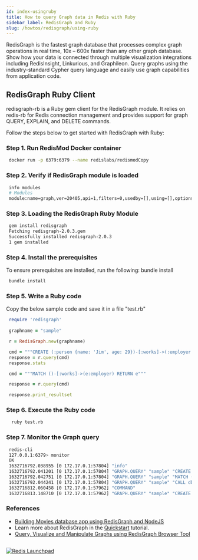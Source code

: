 ```yaml
---
id: index-usingruby
title: How to query Graph data in Redis with Ruby
sidebar_label: RedisGraph and Ruby
slug: /howtos/redisgraph/using-ruby
---
```


RedisGraph is the fastest graph database that processes complex graph operations in real time, 10x – 600x faster than any other graph database. Show how your data is connected through multiple visualization integrations including RedisInsight, Linkurious, and Graphileon. Query graphs using the industry-standard Cypher query language and easily use graph capabilities from application code.

## RedisGraph Ruby Client


redisgraph-rb is a Ruby gem client for the RedisGraph module. It relies on redis-rb for Redis connection management and provides support for graph QUERY, EXPLAIN, and DELETE commands.

Follow the steps below to get started with RedisGraph with Ruby:

### Step 1. Run RedisMod Docker container

 ```bash
  docker run -p 6379:6379 --name redislabs/redismodCopy
 ```

### Step 2. Verify if RedisGraph module is loaded

 ```bash
  info modules
  # Modules
  module:name=graph,ver=20405,api=1,filters=0,usedby=[],using=[],options=[]
 ```

### Step 3. Loading the RedisGraph Ruby Module

 ```bash
  gem install redisgraph
  Fetching redisgraph-2.0.3.gem
  Successfully installed redisgraph-2.0.3
  1 gem installed

 ```

### Step 4. Install the prerequisites


To ensure prerequisites are installed, run the following: bundle install


 ```bash
  bundle install
 ```



### Step 5. Write a Ruby code 

Copy the below sample code and save it in a file "test.rb"


 ```ruby
  require 'redisgraph'
  
  graphname = "sample"

  r = RedisGraph.new(graphname)

  cmd = """CREATE (:person {name: 'Jim', age: 29})-[:works]->(:employer {name: 'Dunder Mifflin'})"""
  response = r.query(cmd)
  response.stats

  cmd = """MATCH ()-[:works]->(e:employer) RETURN e"""

  response = r.query(cmd)

  response.print_resultset
 ```

### Step 6. Execute the Ruby code

 ```bash
   ruby test.rb 
 ```




### Step 7. Monitor the Graph query


```bash
 redis-cli 
 127.0.0.1:6379> monitor
 OK
 1632716792.038955 [0 172.17.0.1:57804] "info"
 1632716792.041201 [0 172.17.0.1:57804] "GRAPH.QUERY" "sample" "CREATE (:person {name: 'Jim', age: 29})-[:works]->(:employer {name: 'Dunder Mifflin'})" "--compact"
 1632716792.042751 [0 172.17.0.1:57804] "GRAPH.QUERY" "sample" "MATCH ()-[:works]->(e:employer) RETURN e" "--compact"
 1632716792.044241 [0 172.17.0.1:57804] "GRAPH.QUERY" "sample" "CALL db.propertyKeys()"
 1632716812.060458 [0 172.17.0.1:57962] "COMMAND"
 1632716813.148710 [0 172.17.0.1:57962] "GRAPH.QUERY" "sample" "CREATE (:person {name: 'Jim', age: 29})-[:works]->(:employer {name: 'Dunder Mifflin'})" "--compact"

```


### References


- [Building Movies database app using RedisGraph and NodeJS](/howtos/redisgraphmovies/)
- Learn more about RedisGraph in the [Quickstart](https://oss.redislabs.com/redisgraph/?_ga=2.186887980.520518125.1606546041-1440690046.1604964523) tutorial.
- [Query, Visualize and Manipulate Graphs using RedisGraph Browser Tool](/explore/redisinsight/redisgraph)

##

<div>
<a href="https://launchpad.redis.com" target="_blank" rel="noopener" className="link"> <img src="/img/launchpad.png"  className="thumb" loading="lazy" alt="Redis Launchpad" /></a>
</div>

